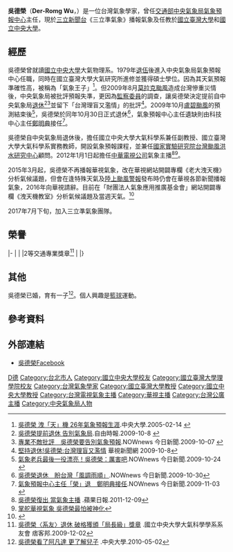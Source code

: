 {{Infobox_Scientist      
| name = 吳德榮      
| image = Replace this image male.svg 
| caption = 
| birth_date =  {{birth_date_and_age|1953|1|4}}
| birth_place = {{ROC|臺灣省}}[[臺北市_(省轄市)|臺北市]] 
| death_date =           
| death_place =         
| residence = {{TWN}}[[臺北市|臺北市]] 
| nationality = {{ROC}} 
| field = 氣象學       
| work_institution = 國立中央大學大氣科學系兼任副教授<ref>{{Cite web |url=http://www.atm.ncu.edu.tw/faculty.php#37 |title=中央大學大氣系師資介紹 |access-date=2016-09-14 |archive-date=2018-10-12 |archive-url=https://web.archive.org/web/20181012185654/http://www.atm.ncu.edu.tw/faculty.php#37 |dead-url=yes }}</ref><br>國立臺灣大學大氣科學系實務教師<br>台灣颱風洪水研究中心顧問
曾任交通部中央氣象局氣象預報中心主任<br>[[中華電視公司|中華電視公司]]氣象主播    
| alma_mater = [[國立中央大學|國立中央大學]]大氣物理系<br>國立台灣大學大氣研究所碩士          
| doctoral_advisor =  
| doctoral_students =    
| known_for = 天氣分析<br>預報實務<br>災害天氣
| prizes = 二等交通專業獎章
| spouse = 已婚
| children = 一子
| religion =      
| footnotes =    
}}
'''吳德榮'''（'''Der-Romg Wu'''，{{bd|1953年|1月4日|||catIdx=W吳}}）是一位台灣氣象學家，曾任[[交通部中央氣象局|交通部中央氣象局]][[氣象預報中心|氣象預報中心]]主任，現於[[三立新聞台|三立新聞台]]《三立準氣象》播報氣象及任教於[[國立臺灣大學|國立臺灣大學]]和[[國立中央大學|國立中央大學]]。

==經歷==
吳德榮曾就讀[[國立中央大學|國立中央大學]]大氣物理系。1979年[[退伍|退伍]]後進入中央氣象局氣象預報中心任職，同時在國立臺灣大學大氣研究所進修並獲得碩士學位。因為其天氣預報準確性高，被稱為「氣象王子」<ref>[http://www.ncu.edu.tw/ch/news/554 吳德榮 洩「天」機 26年氣象預報生涯].中央大學.2005-02-14 {{Wayback|url=http://www.ncu.edu.tw/ch/news/554 |date=20120623075653 }}</ref>。但2009年8月[[颱風莫拉克_(2009年)|莫拉克颱風]]造成台灣慘重災情後，中央氣象局被批評預報失準，更因為[[監察委員|監察委員]]的調查，讓吳德榮決定提前自中央氣象局[[退休|退休]]<ref>[http://www.libertytimes.com.tw/2009/new/oct/8/today-life13-4.htm 吳德榮提前退休 告別氣象局].自由時報.2009-10-8 {{Wayback|url=http://www.libertytimes.com.tw/2009/new/oct/8/today-life13-4.htm |date=20130126192321 }}</ref><ref>[http://www.nownews.com/2009/10/07/11490-2516497.htm 專業不敵批評　吳德榮要告別氣象預報].NOWnews 今日新聞.2009-10-07 {{Wayback|url=http://www.nownews.com/2009/10/07/11490-2516497.htm |date=20091012015743 }}</ref>並留下「台灣理盲又濫情」的批評<ref>[http://news.cts.com.tw/cts/politics/200910/200910080327427.html 堅持退休!吳德榮:台灣理盲又濫情] {{Wayback|url=http://news.cts.com.tw/cts/politics/200910/200910080327427.html |date=20210105042249 }}華視新聞網 2009-10-8</ref>。2009年10月[[颱風盧碧_(2009年)|盧碧颱風]]的預測結束後<ref>[http://www.nownews.com/2009/10/24/327-2524000.htm 氣象老兵最後一役漂亮！吳德榮：厲害吧].NOWnews 今日新聞.2009-10-24 {{Wayback|url=http://www.nownews.com/2009/10/24/327-2524000.htm |date=20120111142549 }}</ref>，吳德榮於同年10月30日正式退休<ref>[http://www.nownews.com/2009/10/30/327-2526837.htm 吳德榮退休　盼台灣「風調雨順」].NOWnews 今日新聞.2009-10-30{{dead link}}</ref>，氣象預報中心主任遺缺則由科技中心主任[[鄭明典|鄭明典]]接任<ref>[http://www.nownews.com/2009/11/03/11490-2527711.htm 氣象預報中心主任「榮」退　鄭明典接任].NOWnews 今日新聞.2009-11-03 {{Wayback|url=http://www.nownews.com/2009/11/03/11490-2527711.htm |date=20130101043024 }}</ref>。

吳德榮自中央氣象局退休後，擔任國立中央大學大氣科學系兼任副教授、國立臺灣大學大氣科學系實務教師，開設氣象預報課程，並兼任[[國家實驗研究院|國家實驗研究院]][[台灣颱風洪水研究中心|台灣颱風洪水研究中心]]顧問。2012年1月1日起擔任[[中華電視公司|中華電視公司]]氣象主播<ref>[http://www.appledaily.com.tw/appledaily/article/headline/20111209/33875884 吳德榮復出 當氣象主播] {{Wayback|url=http://www.appledaily.com.tw/appledaily/article/headline/20111209/33875884 |date=20161016025043 }}.蘋果日報.2011-12-09</ref><ref>[http://news.cts.com.tw/udn/entertain/201112/201112270901431.html 掌舵華視氣象 吳德榮最怕被神化]{{dead link|date=2017年12月 |bot=InternetArchiveBot |fix-attempted=yes }}</ref>。

2015年3月起，吳德榮不再播報華視氣象，改在華視網站開闢專欄《老大洩天機》分析氣候議題，但會在逢特殊天氣及[[陸上颱風警報|陸上颱風警報]]發布時仍會在華視各節新聞播報氣象，2016年向華視請辭。目前在「財團法人氣象應用推廣基金會」網站開闢專欄《洩天機教室》分析氣候議題及當週天氣。<ref>{{Cite web |url=http://news.cts.com.tw/wu/#.VcH_rfka59s |title=華視老大洩天機專欄 |accessdate=2015-08-05 |archive-date=2020-04-10 |archive-url=https://web.archive.org/web/20200410114652/http://news.cts.com.tw/wu/#.VcH_rfka59s |dead-url=no }}</ref>

2017年7月下旬，加入三立準氣象團隊。

==榮譽==
{{awards table}} 
|- 
|
|
|2等交通專業獎章<ref>[http://atm65500.pixnet.net/blog/post/6847728-%E5%90%B3%E5%BE%B7%E6%A6%AE%E3%80%88%E7%B3%BB%E5%8F%8B%E3%80%89%E9%80%80%E4%BC%91-%E7%A0%B4%E6%A0%BC%E7%8D%B2%E9%A0%92%E3%80%8C%E5%B1%80%E9%95%B7%E7%B4%9A%E3%80%8D%E7%8D%8E 吳德榮〈系友〉退休 破格獲頒「局長級」獎章] {{Wayback|url=http://atm65500.pixnet.net/blog/post/6847728-%E5%90%B3%E5%BE%B7%E6%A6%AE%E3%80%88%E7%B3%BB%E5%8F%8B%E3%80%89%E9%80%80%E4%BC%91-%E7%A0%B4%E6%A0%BC%E7%8D%B2%E9%A0%92%E3%80%8C%E5%B1%80%E9%95%B7%E7%B4%9A%E3%80%8D%E7%8D%8E |date=20210105042321 }}.國立中央大學大氣科學學系系友會  痞客邦.2009-12-02</ref>
|{{獲獎}}
|}

==其他==
吳德榮已婚，育有一子<ref>[http://ncusec.ncu.edu.tw/news/press_content.php?P_ID=2645 吳德榮看了阿凡達 更了解兒子] {{Wayback|url=http://ncusec.ncu.edu.tw/news/press_content.php?P_ID=2645 |date=20210105042340 }}.中央大學.2010-05-02</ref>。個人興趣是[[籃球|籃球]]運動。

==參考資料==
<references/>

==外部連結==
*[https://www.facebook.com/pages/%E6%B0%A3%E8%B1%A1%E4%B8%BB%E6%92%AD%E5%90%B3%E5%BE%B7%E6%A6%AE/245204652228385 吳德榮Facebook] {{Wayback|url=https://www.facebook.com/pages/%E6%B0%A3%E8%B1%A1%E4%B8%BB%E6%92%AD%E5%90%B3%E5%BE%B7%E6%A6%AE/245204652228385 |date=20211105055022 }}

{{DEFAULTSORT:Wu吳}}
[[Category:吳姓|D德]]
[[Category:台北市人|Category:台北市人]]
[[Category:國立中央大學校友|Category:國立中央大學校友]]
[[Category:國立臺灣大學理學院校友|Category:國立臺灣大學理學院校友]]
[[Category:台灣氣象學家|Category:台灣氣象學家]]
[[Category:國立臺灣大學教授|Category:國立臺灣大學教授]]
[[Category:國立中央大學教授|Category:國立中央大學教授]]
[[Category:台灣電視氣象主播|Category:台灣電視氣象主播]]
[[Category:華視主播|Category:華視主播]]
[[Category:台灣公廣主播|Category:台灣公廣主播]]
[[Category:中央氣象局人物|Category:中央氣象局人物]]
